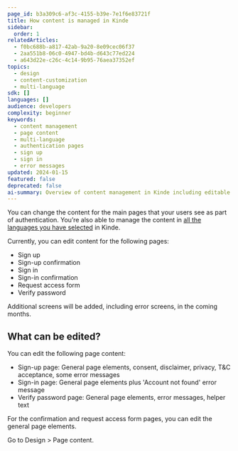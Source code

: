 ```yaml
---
page_id: b3a309c6-af3c-4155-b39e-7e1f6e83721f
title: How content is managed in Kinde
sidebar:
  order: 1
relatedArticles:
  - f0bc688b-a817-42ab-9a20-8e09cec06f37
  - 2aa551b8-06c0-4947-bd4b-d643c77ed224
  - a643d22e-c26c-4c14-9b95-76aea37352ef
topics:
  - design
  - content-customization
  - multi-language
sdk: []
languages: []
audience: developers
complexity: beginner
keywords:
  - content management
  - page content
  - multi-language
  - authentication pages
  - sign up
  - sign in
  - error messages
updated: 2024-01-15
featured: false
deprecated: false
ai-summary: Overview of content management in Kinde including editable page elements, multi-language support, and available authentication pages for customization.
---
```


You can change the content for the main pages that your users see as part of authentication. You’re also able to manage the content in [all the languages you have selected](/design/content-customization/set-language-for-pages/) in Kinde.

Currently, you can edit content for the following pages:

- Sign up
- Sign-up confirmation
- Sign in
- Sign-in confirmation
- Request access form
- Verify password

Additional screens will be added, including error screens, in the coming months.

## What can be edited?

You can edit the following page content:

- Sign-up page: General page elements, consent, disclaimer, privacy, T&C acceptance, some error messages
- Sign-in page: General page elements plus 'Account not found' error message
- Verify password page: General page elements, error messages, helper text

For the confirmation and request access form pages, you can edit the general page elements.

Go to Design > Page content.

